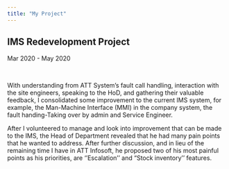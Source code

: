 ```yaml
---
title: "My Project"
---
```


## IMS Redevelopment Project
Mar 2020 - May 2020

<br>

With understanding from ATT System's fault call handling, interaction with the site engineers, speaking to the HoD, and gathering their valuable feedback, I consolidated some improvement to the current IMS system, for example, the Man-Machine Interface (MMI) in the company system, the fault handing-Taking over by admin and Service Engineer. 

After I volunteered to manage and look into improvement that can be made to the IMS, the Head of Department revealed that he had many pain points that he wanted to address. After further discussion, and in lieu of the remaining time I have in ATT Infosoft, he proposed two of his most painful points as his priorities, are ‘’Escalation’’ and “Stock inventory’’ features.